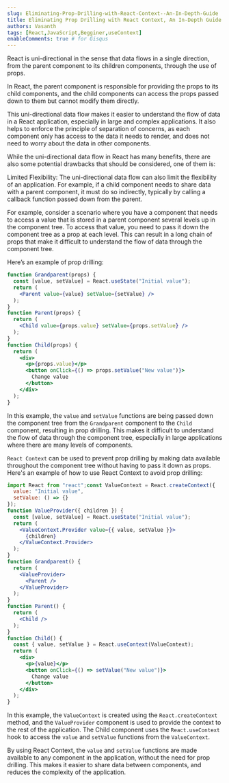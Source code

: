 ```yaml
---
slug: Eliminating-Prop-Drilling-with-React-Context--An-In-Depth-Guide
title: Eliminating Prop Drilling with React Context, An In-Depth Guide
authors: Vasanth
tags: [React,JavaScript,Begginer,useContext]
enableComments: true # for Gisqus
---
```



React is uni-directional in the sense that data flows in a single direction, from the parent component to its children components, through the use of props. 

<!--truncate-->

In React, the parent component is responsible for providing the props to its child components, and the child components can access the props passed down to them but cannot modify them directly.

This uni-directional data flow makes it easier to understand the flow of data in a React application, especially in large and complex applications. It also helps to enforce the principle of separation of concerns, as each component only has access to the data it needs to render, and does not need to worry about the data in other components.

While the uni-directional data flow in React has many benefits, there are also some potential drawbacks that should be considered, one of them is:

Limited Flexibility: The uni-directional data flow can also limit the flexibility of an application. For example, if a child component needs to share data with a parent component, it must do so indirectly, typically by calling a callback function passed down from the parent.

For example, consider a scenario where you have a component that needs to access a value that is stored in a parent component several levels up in the component tree. To access that value, you need to pass it down the component tree as a prop at each level. This can result in a long chain of props that make it difficult to understand the flow of data through the component tree.

Here’s an example of prop drilling:

```jsx
function Grandparent(props) {
  const [value, setValue] = React.useState("Initial value");
  return (
    <Parent value={value} setValue={setValue} />
  );
}
function Parent(props) {
  return (
    <Child value={props.value} setValue={props.setValue} />
  );
}
function Child(props) {
  return (
    <div>
      <p>{props.value}</p>
      <button onClick={() => props.setValue("New value")}>
        Change value
      </button>
    </div>
  );
}
```
In this example, the `value` and `setValue` functions are being passed down the component tree from the `Grandparent` component to the `Child` component, resulting in prop drilling. This makes it difficult to understand the flow of data through the component tree, especially in large applications where there are many levels of components.

`React Context` can be used to prevent prop drilling by making data available throughout the component tree without having to pass it down as props. Here's an example of how to use React Context to avoid prop drilling:


```jsx
import React from "react";const ValueContext = React.createContext({
  value: "Initial value",
  setValue: () => {}
});
function ValueProvider({ children }) {
  const [value, setValue] = React.useState("Initial value");
  return (
    <ValueContext.Provider value={{ value, setValue }}>
      {children}
    </ValueContext.Provider>
  );
}
function Grandparent() {
  return (
    <ValueProvider>
      <Parent />
    </ValueProvider>
  );
}
function Parent() {
  return (
    <Child />
  );
}
function Child() {
  const { value, setValue } = React.useContext(ValueContext);
  return (
    <div>
      <p>{value}</p>
      <button onClick={() => setValue("New value")}>
        Change value
      </button>
    </div>
  );
}
```

In this example, the `ValueContext` is created using the `React.createContext` method, and the `ValueProvider` component is used to provide the context to the rest of the application. The Child component uses the `React.useContext` hook to access the `value` and `setValue` functions from the `ValueContext`.

By using React Context, the `value` and `setValue` functions are made available to any component in the application, without the need for prop drilling. This makes it easier to share data between components, and reduces the complexity of the application.
